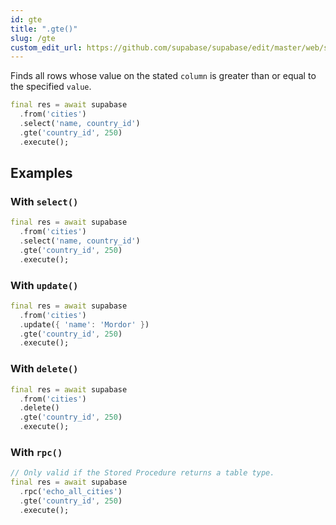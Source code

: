 ```yaml
---
id: gte
title: ".gte()"
slug: /gte
custom_edit_url: https://github.com/supabase/supabase/edit/master/web/spec/supabase_dart_v1_ref.yml
---
```



Finds all rows whose value on the stated `column` is greater than or equal to the specified `value`.


```dart
final res = await supabase
  .from('cities')
  .select('name, country_id')
  .gte('country_id', 250)
  .execute();
```


















## Examples

### With `select()`



```dart
final res = await supabase
  .from('cities')
  .select('name, country_id')
  .gte('country_id', 250)
  .execute();
```

### With `update()`



```dart
final res = await supabase
  .from('cities')
  .update({ 'name': 'Mordor' })
  .gte('country_id', 250)
  .execute();
```

### With `delete()`



```dart
final res = await supabase
  .from('cities')
  .delete()
  .gte('country_id', 250)
  .execute();
```

### With `rpc()`



```dart
// Only valid if the Stored Procedure returns a table type.
final res = await supabase
  .rpc('echo_all_cities')
  .gte('country_id', 250)
  .execute();
```